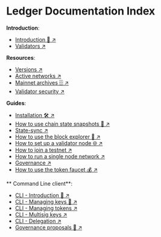 # Ledger Documentation Index

**Introduction**:

- [Introduction 🚀 ↗️](/concepts/fetch-network/ledger/intro)
- [Validators ↗️](/concepts/fetch-network/ledger/validators)

**Resources**:

- [Versions ↗️](/references/fetch-network/ledger/versions)
- [Active networks ↗️](/references/fetch-network/ledger/active-networks)
- [Mainnet archives 🗄 ↗️](/references/fetch-network/ledger/mainnet-archive)
- [Validator security ↗️](/references/fetch-network/ledger/security)

**Guides**:

- [Installation 🛠 ↗️](/guides/fetch-network/ledger/installation)
- [How to use chain state snapshots 📸 ↗️](/guides/fetch-network/ledger/snapshots)
- [State-sync ↗️](/guides/fetch-network/ledger/state-sync)
- [How to use the block explorer 🔎 ↗️](/GUIDES/fetch-network/ledger/block-explorer)
- [How to set up a validator node 🌐 ↗️](/guides/fetch-network/ledger/setup-validator-node)
- [How to join a testnet ↗️](/guides/fetch-network/ledger/joining-testnet)
- [How to run a single node network ↗️](/guides/fetch-network/ledger/single-node-testnet)
- [Governance ↗️](/guides/fetch-network/ledger/governance)
- [How to use the token faucet 💰 ↗️](/guides/fetch-network/ledger/faucet)

** Command Line client**:

- [CLI - Introduction 🚀 ↗️](/guides/fetch-network/ledger/cli/intro)
- [CLI - Managing keys 🔑 ↗️](/guides/fetch-network/ledger/cli/keys)
- [CLI - Managing tokens ↗️](/guides/fetch-network/ledger/cli/tokens)
- [CLI - Multisig keys ↗️](/guides/fetch-network/ledger/cli/multisig-keys)
- [CLI - Delegation ↗️](/guides/fetch-network/ledger/cli/delegator)
- [Governance proposals 📝 ↗️](/guides/fetch-network/ledger/cli/tokens)

